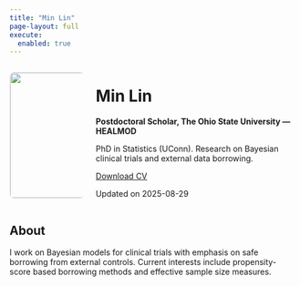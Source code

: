 ```yaml
---
title: "Min Lin"
page-layout: full
execute:
  enabled: true
---
```


::::: columns
::: column
![](img/headshot.jpg){fig-alt="Min Lin" width="220px" style="border-radius:8px; border:1px solid #e6e6e6"}
:::

::: column
# Min Lin

**Postdoctoral Scholar, The Ohio State University — HEALMOD**

PhD in Statistics (UConn). Research on Bayesian clinical trials and external data borrowing.

[Download CV](static/Min_Lin_CV.pdf){.btn target="_blank"}

Updated on 2025-08-29
:::
:::::

## About

I work on Bayesian models for clinical trials with emphasis on safe borrowing from external controls. Current interests include propensity-score based borrowing methods and effective sample size measures.
